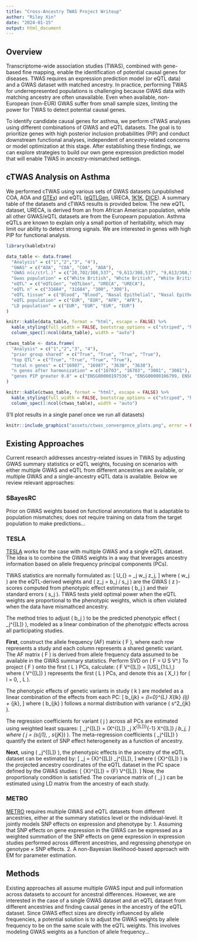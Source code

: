 ```yaml
---
title: "Cross-Ancestry TWAS Project Writeup"
author: "Riley Xin"
date: "2024-01-15"
output: html_document
---
```

## Overview

Transcriptome-wide association studies (TWAS), combined with gene-based fine mapping, enable the identification of potential causal genes for diseases. TWAS requires an expression prediction model (or eQTL data) and a GWAS dataset with matched ancestry. In practice, performing TWAS for underrepresented populations is challenging because GWAS data with matching ancestry are often unavailable. Even when available, non-European (non-EUR) GWAS suffer from small sample sizes, limiting the power for TWAS to detect potential causal genes. 

To identify candidate causal genes for asthma, we perform cTWAS analyses using different combinations of GWAS and eQTL datasets. The goal is to prioritize genes with high posterior inclusion probabilities (PIP) and conduct downstream functional analyses, independent of ancestry-related concerns or model optimization at this stage. After establishing these findings, we can explore strategies to build our own gene expression prediction model that will enable TWAS in ancestry-mismatched settings.

## cTWAS Analysis on Asthma

We performed cTWAS using various sets of GWAS datasets (unpublished COA, AOA and [GTEx](https://zenodo.org/records/3629742#.XjCh9OF7m90)) and eQTL ([eQTLGen](https://www.nature.com/articles/s41588-021-00913-z), URECA, [1K1K](https://www.science.org/doi/10.1126/science.abf3041), [DICE](https://www.science.org/doi/10.1126/sciimmunol.abm2508)). A summary table of the datasets and cTWAS results is provided below. The new eQTL dataset, URECA, is derived from an from African American population, while all other GWAS/eQTL datasets are from the Europearn population. Asthma eQTLs are known to explain only a small portion of heritability, which may limit our ability to detect strong signals. We are interested in genes with high PIP for functional analysis. 

```r
library(kableExtra)

data_table <- data.frame(
  "Analysis" = c("1","2","3", "4"),
  "GWAS" = c("AOA", "COA", "COA", "AOA"),
  "GWAS n(c/ctrl.)" = c("20,702/308,537", "9,613/308,537", "9,613/308,537", "20,702/308,537"),
  "Gwas population" = c("White British", "White British", "White British", "White British"),
  "eQTL" = c("eQTLGen", "eQTLGen", "URECA", "URECA"),
  "eQTL n" = c("31684", "31684", "300", "300"),
  "eQTL tissue" = c("Blood", "Blood", "Nasal Epithelial", "Nasal Epithelial"),
  "eQTL population" = c("EUR", "EUR", "AFR", "AFR"),
  "LD population" = c("EUR", "EUR", "EUR", "EUR")
)

knitr::kable(data_table, format = "html", escape = FALSE) %>%
  kable_styling(full_width = FALSE, bootstrap_options = c("striped", "hover")) %>%
  column_spec(1:ncol(data_table), width = "auto")

ctwas_table <- data.frame(
  "Analysis" = c("1","2","3", "4"),
  "prior group shared" = c("True", "True", "True", "True"),
  "top QTL" = c("True", "True", "True", "True"),
  "total n genes" = c("16987", "16987", "3638", "3638"),
  "n genes after harmonization" = c("16703", "16703", "3081", "3081"),
  "genes PIP greater 0.8" = c("ENSG00000197536", "ENSG00000106799, ENSG00000138160, ENSG00000134954, ENSG00000265148", "NA", "NA")
)

knitr::kable(ctwas_table, format = "html", escape = FALSE) %>%
  kable_styling(full_width = FALSE, bootstrap_options = c("striped", "hover")) %>%
  column_spec(1:ncol(ctwas_table), width = "auto")

```

(I'll plot results in a single panel once we run all datasets)
```r
knitr::include_graphics("assets/ctwas_convergence_plots.png", error = FALSE)
```


## Existing Approaches

Current research addresses ancestry-related issues in TWAS by adjusting GWAS summary statistics or eQTL weights, focusing on scenarios with either multiple GWAS and eQTL from different ancestries are available, or multiple GWAS and a single-ancestry eQTL data is available. Below we review relevant approaches:  

### SBayesRC

Prior on GWAS weights based on functional annotations that is adaptable to population mismatches; does not require training on data from the target population to make predictions...

### TESLA

[TESLA](https://www.nature.com/articles/s41588-022-01282-x "Multi-ancestry transcriptome-wide association analyses yield insights into tobacco use biology and drug repurposing") works for the case with multiple GWAS and a single eQTL dataset. The idea is to combine the GWAS weights in a way that leverages ancestry information based on allele frequency principal components (PCs). 

TWAS statistics are normally formulated as:
\[
U_{\text{TWAS}} = \sum_j w_j z_j,
\]
where \( w_j \) are the eQTL-derived weights and \( z_j = b_j / s_j \) are the GWAS \( z \)-scores computed from phenotypic effect estimates \( b_j \) and their standard errors \( s_j \). TWAS tests yield optimal power when the eQTL weights are proportional to the phenotypic weights, which is often violated when the data have mismathced ancestry.

The method tries to adjust \( b_j \) to be the predicted phenotypic effect \( \hat{b}_j^{[L]} \), modeled as a linear combination of the phenotypic effects across all participating studies.

**First**, construct the allele frequency (AF) matrix \( F \), where each row represents a study and each column represents a shared genetic variant. The AF matrix \( F \) is derived from allele frequency data assumed to be available in the GWAS summary statistics. Perform SVD on \( F = U S V^\top.\)
To project \( F \) onto the first \( L \) PCs, calculate: \( F V^{[L]} = [US]_{1:L},\) where \( V^{[L]} \) represents the first \( L \) PCs, and denote this as \( X_l \) for \( l = 0, \ldots, L \).

The phenotypic effects of genetic variants in study \( k \) are modeled as a linear combination of the effects from each PC:
\[
b_{jk} = \sum_{l=0}^{L} X_{lk} \gamma_{lj} + \epsilon_{jk},
\]
where \( b_{jk} \) follows a normal distribution with variance \( s^2_{jk} \).

The regression coefficients for variant \( j \) across all PCs are estimated using weighted least squares:
\[
\hat{\gamma}_j^{[L]} = \left(X^{[L]\top} \Omega_j X^{[L]}\right)^{-1} X^{[L]\top} \Omega_j b_j,
\]
where \( \Omega_j = \text{diag}(s_{j1}, \ldots, s_{jK}) \). The meta-regression coefficients \( \hat{\gamma}_j^{[L]} \) quantify the extent of SNP effect heterogeneity as a function of ancestry. 

**Next**, using \( \hat{\gamma}_j^{[L]} \), the phenotypic effects in the ancestry of the eQTL dataset can be estimated by:
\[
\hat{b}_j = \bar{X}^{[L]} \hat{\gamma}_j^{[L]},
\]
where \( \bar{X}^{[L]} \) is the projected ancestry coordinates of the eQTL dataset in the PC space defined by the GWAS studies:
\[
\bar{X}^{[L]} = \bar{F} V^{[L]}.
\]
Now, the proportionaly condition is satisfied. The covariance matrix of \( \hat{b}_j \) can be estimated using LD matrix from the ancestry of each study.

### METRO

[METRO](https://pmc.ncbi.nlm.nih.gov/articles/PMC9118130/ "METRO: Multi-ancestry transcriptome-wide association studies for powerful gene-trait association detection") requires multiple GWAS and eQTL datasets from different ancestries, either at the summary statistics level or the individual-level. It jointly models SNP effects on expression and phenotype by: 1. Assuming that SNP effects on gene expression in the GWAS can be expressed as a weighted summation of the SNP effects on gene expression in expression studies performed across different ancestries, and regressing phenotype on genotype $\times$ SNP effects. 2. A non-Bayesian likelihood-based approach with EM for parameter estimation.

## Methods

Existing approaches all assume multiple GWAS input and pull information across datasets to account for ancestral differences. However, we are interested in the case of a single GWAS dataset and an eQTL dataset from different ancestries and finding causal genes in the ancestry of the eQTL dataset. Since GWAS effect sizes are directly influenced by allele frequencies, a potential solution is to adjust the GWAS weights  by allele frequency to be on the same scale with the eQTL weights. This involves modeling GWAS weights as a function of allele frequency...





